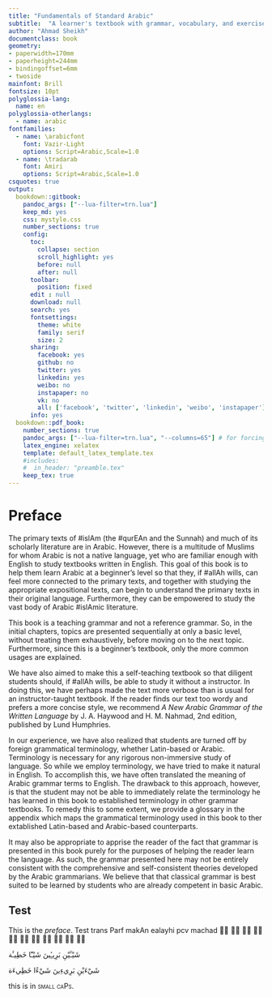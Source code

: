 ```yaml
---
title: "Fundamentals of Standard Arabic"
subtitle:  "A learner's textbook with grammar, vocabulary, and exercises"
author: "Ahmad Sheikh"
documentclass: book
geometry:
- paperwidth=170mm
- paperheight=244mm
- bindingoffset=6mm
- twoside
mainfont: Brill
fontsize: 10pt
polyglossia-lang:
  name: en
polyglossia-otherlangs:
  - name: arabic
fontfamilies:
  - name: \arabicfont
    font: Vazir-Light
    options: Script=Arabic,Scale=1.0
  - name: \tradarab
    font: Amiri
    options: Script=Arabic,Scale=1.0
csquotes: true
output:
  bookdown::gitbook:
    pandoc_args: ["--lua-filter=trn.lua"]
    keep_md: yes
    css: mystyle.css
    number_sections: true
    config:
      toc:
        collapse: section
        scroll_highlight: yes
        before: null
        after: null
      toolbar:
        position: fixed
      edit : null
      download: null
      search: yes
      fontsettings:
        theme: white
        family: serif
        size: 2
      sharing:
        facebook: yes
        github: no
        twitter: yes
        linkedin: yes
        weibo: no
        instapaper: no
        vk: no
        all: ['facebook', 'twitter', 'linkedin', 'weibo', 'instapaper']
      info: yes
  bookdown::pdf_book:
    number_sections: true
    pandoc_args: ["--lua-filter=trn.lua", "--columns=65"] # for forcing word wrap in pipe tables
    latex_engine: xelatex
    template: default_latex_template.tex
    #includes:
    #  in_header: "preamble.tex"
    keep_tex: true
---
```


# Preface {-}

The primary texts of [#islAm]{.trn2} (the [#qurEAn]{.trn2} and the Sunnah) and much of its scholarly literature are in Arabic. However, there is a multitude of Muslims for whom Arabic is not a native language, yet who are familiar enough with English to study textbooks written in English. This goal of this book is to help them learn Arabic at a beginner's level so that they, if [#allAh]{.trn2} wills, can feel more connected to the primary texts, and together with studying the appropriate expositional texts, can begin to understand the primary texts in their original language. Furthermore, they can be empowered to study the vast body of Arabic [#islAm]{.trn2}ic literature.

This book is a teaching grammar and not a reference grammar. So, in the initial chapters, topics are presented sequentially at only a basic level, without treating them exhaustively, before moving on to the next topic. Furthermore, since this is a beginner's textbook, only the more common usages are explained.

We have also aimed to make this a self-teaching textbook so that diligent students should, if [#allAh]{.trn2} wills, be able to study it without a instructor. In doing this, we have perhaps made the text more verbose than is usual for an instructor-taught textbook. If the reader finds our text too wordy and prefers a more concise style, we recommend *A New Arabic Grammar of the Written Language* by J. A. Haywood and H. M. Nahmad, 2nd edition, published by Lund Humphries.

In our experience, we have also realized that students are turned off by foreign grammatical terminology, whether Latin-based or Arabic. Terminology is necessary for any rigorous non-immersive study of language. So while we employ terminology, we have tried to make it natural in English. To accomplish this, we have often translated the meaning of Arabic grammar terms to English. The drawback to this approach, however, is that the student may not be able to immediately relate the terminology he has learned in this book to established terminology in other grammar textbooks. To remedy this to some extent, we provide a glossary in the appendix which maps the grammatical terminology used in this book to ther extablished Latin-based and Arabic-based counterparts.

It may also be appropriate to apprise the reader of the fact that grammar is presented in this book purely for the purposes of helping the reader learn the language. As such, the grammar presented here may not be entirely consistent with the comprehensive and self-consistent theories developed by the Arabic grammarians. We believe that that classical grammar is best suited to be learned by students who are already competent in basic Arabic.

## Test {-}

This is the _preface_. Test trans [Parf makAn ealayhi pcv machad]{.trn} [◌َ  ◌ً  ◌ِ  ◌ٍ  ◌ُ  ◌ٌ  ◌ْ  ◌ّ  ◌ٰ  ◌ٔ  ◌ٕ  ]{.ar}

[شَيْـَٔيْنِ بَرِيـِٔينَ شَيْـًٔا خَطِيـَٔة]{.ar}

[شَيْءَيْنِ بَرِيءِينَ شَيْءًا خَطِيءَة]{.ar}


this is in [small caPs]{.smallcaps}.

